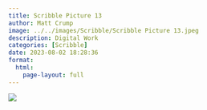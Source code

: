 ```yaml
---
title: Scribble Picture 13
author: Matt Crump
image: ../../images/Scribble/Scribble Picture 13.jpeg
description: Digital Work
categories: [Scribble]
date: 2023-08-02 18:28:36
format:
  html:
    page-layout: full
---
```


![](../../images/Scribble/Scribble Picture 13.jpeg)

